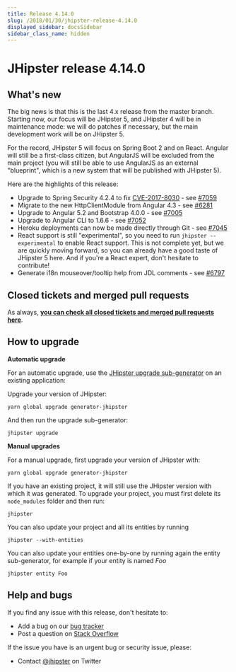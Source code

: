 ```yaml
---
title: Release 4.14.0
slug: /2018/01/30/jhipster-release-4.14.0
displayed_sidebar: docsSidebar
sidebar_class_name: hidden
---
```


JHipster release 4.14.0
==================

What's new
----------

The big news is that this is the last 4.x release from the master branch. Starting now, our focus will be JHipster 5, and JHipster 4 will be in maintenance mode: we will do patches if necessary, but the main development work will be on JHipster 5.

For the record, JHipster 5 will focus on Spring Boot 2 and on React. Angular will still be a first-class citizen, but AngularJS will be excluded from the main project (you will still be able to use AngularJS as an external "blueprint", which is a new system that will be published with JHipster 5).

Here are the highlights of this release:

- Upgrade to Spring Security 4.2.4 to fix [CVE-2017-8030](http://spring.io/blog/2018/01/30/cve-2017-8030-spring-security-5-0-1-4-2-4-4-1-5-released) - see [#7059](https://github.com/jhipster/generator-jhipster/issues/7059)
- Migrate to the new HttpClientModule from Angular 4.3 - see [#6281](https://github.com/jhipster/generator-jhipster/issues/6281)
- Upgrade to Angular 5.2 and Bootstrap 4.0.0 - see [#7005](https://github.com/jhipster/generator-jhipster/pull/7005)
- Upgrade to Angular CLI to 1.6.6 - see [#7052](https://github.com/jhipster/generator-jhipster/pull/7052)
- Heroku deployments can now be made directly through Git - see [#7045](https://github.com/jhipster/generator-jhipster/pull/7045)
- React support is still "experimental", so you need to run `jhipster --experimental` to enable React support. This is not complete yet, but we are quickly moving forward, so you can already have a good taste of JHipster 5 here. And if you're a React expert, don't hesitate to contribute!
- Generate i18n mouseover/tooltip help from JDL comments - see [#6797](https://github.com/jhipster/generator-jhipster/issues/6797)

Closed tickets and merged pull requests
------------
As always, __[you can check all closed tickets and merged pull requests here](https://github.com/jhipster/generator-jhipster/issues?q=milestone%3A4.14.0+is%3Aclosed)__.

How to upgrade
------------

**Automatic upgrade**

For an automatic upgrade, use the [JHipster upgrade sub-generator](/upgrading-an-application/) on an existing application:

Upgrade your version of JHipster:

```
yarn global upgrade generator-jhipster
```

And then run the upgrade sub-generator:

```
jhipster upgrade
```

**Manual upgrades**

For a manual upgrade, first upgrade your version of JHipster with:

```
yarn global upgrade generator-jhipster
```

If you have an existing project, it will still use the JHipster version with which it was generated.
To upgrade your project, you must first delete its `node_modules` folder and then run:

```
jhipster
```

You can also update your project and all its entities by running

```
jhipster --with-entities
```

You can also update your entities one-by-one by running again the entity sub-generator, for example if your entity is named _Foo_

```
jhipster entity Foo
```

Help and bugs
--------------

If you find any issue with this release, don't hesitate to:

- Add a bug on our [bug tracker](https://github.com/jhipster/generator-jhipster/issues?state=open)
- Post a question on [Stack Overflow](http://stackoverflow.com/tags/jhipster/info)

If the issue you have is an urgent bug or security issue, please:

- Contact [@jhipster](https://twitter.com/jhipster) on Twitter
